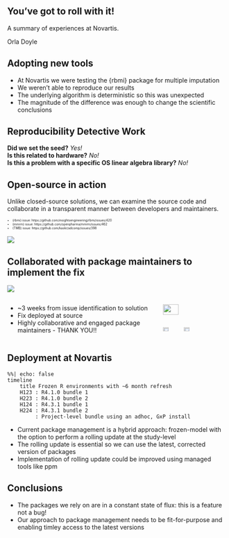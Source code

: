 ## You've got to roll with it!

A summary of experiences at Novartis.

Orla Doyle

## Adopting new tools 

- At Novartis we were testing the {rbmi} package for multiple imputation
- We weren't able to reproduce our results 
- The underlying algorithm is deterministic so this was unexpected
- The magnitude of the difference was enough to change the scientific conclusions



## Reproducibility Detective Work

**Did we set the seed?** *Yes!*  
**Is this related to hardware?** *No!*   
**Is this a problem with a specific OS linear algebra library?** *No!*  


## Open-source in action

Unlike closed-source solutions, we can examine the source code and collaborate in a transparent manner between developers and maintainers. 


::: {style="font-size: 50%;"}
- {rbmi} issue: https://github.com/insightsengineering/rbmi/issues/420
- {mmrm} issue: https://github.com/openpharma/mmrm/issues/462
- {TMB} issue: https://github.com/kaskr/adcomp/issues/398 
:::

![](../images/rbmi_deps.png)

## Collaborated with package maintainers to implement the fix

![](../images/timeline.png)


:::: {.columns}

::: {.column width="70%"}
- ~3 weeks from issue identification to solution  
- Fix deployed at source   
- Highly collaborative and engaged package maintainers - THANK YOU!!   
:::

::: {.column width="30%"}
![](../logos/roche-logo.png){width=50%}
<br>
![](../logos/rconis.png){width=30%}
![](../logos/openstatsware.svg){width=30%}
:::

:::

## Deployment at Novartis

```mermaid
%%| echo: false
timeline
    title Frozen R environments with ~6 month refresh
    H123 : R4.1.0 bundle 1
    H223 : R4.1.0 bundle 2
    H124 : R4.3.1 bundle 1
    H224 : R4.3.1 bundle 2
         : Project-level bundle using an adhoc, GxP install
```

- Current package management is a hybrid approach: frozen-model with the option to perform a rolling update at the study-level
- The rolling update is essential so we can use the latest, corrected version of packages
- Implementation of rolling update could be improved using managed tools like ppm

## Conclusions

- The packages we rely on are in a constant state of flux: this is a feature not a bug! 
- Our approach to package management needs to be fit-for-purpose and enabling timley access to the latest versions 



